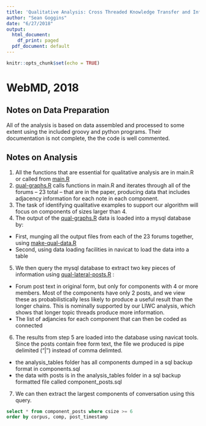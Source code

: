 ```yaml
---
title: 'Qualitative Analysis: Cross Threaded Knowledge Transfer and Information Quality'
author: "Sean Goggins"
date: "6/27/2018"
output:
  html_document:
    df_print: paged
  pdf_document: default
---
```


```r
knitr::opts_chunk$set(echo = TRUE)
```
# WebMD, 2018

## Notes on Data Preparation 
All of the analysis is based on data assembled and processed to some extent using the included groovy and python programs.  Their documentation is not complete, the the code is well commented. 

## Notes on Analysis
1. All the functions that are essential for qualitative analysis are in main.R or called from [main.R](./main.R)
2. [qual-graphs.R](./qual-graphs.R) calls functions in main.R and iterates through all of the forums -- 23 total -- that are in the paper, producing data that includes adjacency information for each note in each component. 
3. The task of identifying qualitative examples to support our algorithm will focus on components of sizes larger than 4.
4. The output of the [qual-graphs.R](./qual-graphs.R) data is loaded into a mysql database by: 
  - First, munging all the output files from each of the 23 forums together, using [make-qual-data.R](./make-qual-data.R)
  - Second, using data loading facilities in navicat to load the data into a table
5. We then query the mysql database to extract two key pieces of information using [qual-lateral-posts.R](./qual-lateral-posts.R) : 
  - Forum post text in original form, but only for components with 4 or more members.  Most of the components have only 2 posts, and we view these as probabilistically less likely to produce a useful result than the longer chains.  This is nominally supported by our LIWC analysis, which shows that longer topic threads produce more information. 
  - The list of adjancies for each component that can then be coded as connected
6. The results from step 5 are loaded into the database using navicat tools.  Since the posts contain free form text, the file we produced is pipe delimited ("|") instead of comma delimted. 
  - the analysis_tables folder has all components dumped in a sql backup format in components.sql
  - the data with posts is in the analysis_tables folder in a sql backup formatted file called component_posts.sql
7. We can then extract the largest components of conversation using this query. 
```sql
select * from component_posts where csize >= 6
order by corpus, comp, post_timestamp
```




